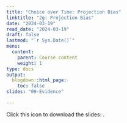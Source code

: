 ```yaml
---
title: "Choice over Time: Projection Bias"
linktitle: "2g: Projection Bias"
date: "2024-03-19"
read_date: "2024-03-19"
draft: false
lastmod: "`r Sys.Date()`"
menu:
  content:
    parent: Course content
    weight: 1
type: docs
output:
  blogdown::html_page:
    toc: false
slides: "09-Evidence"

---
```


Click this icon to download the slides: [<i class="fas fa-file-download"></i>](/ps/Lecture2g.pdf).
